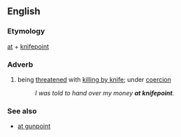 ==English==
===Etymology===
[[at]] + [[knifepoint]]
===Adverb===
{{infl|en|adverb}}
# being [[threatened]] with [[killing by knife]]; under [[coercion]]
#:''I was told to hand over my money '''at knifepoint'''.''

===See also===
*[[at gunpoint]]